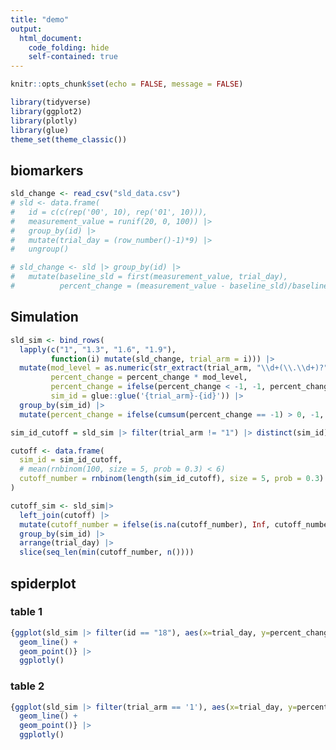 ```yaml
---
title: "demo"
output: 
  html_document:
    code_folding: hide
    self-contained: true
---
```


```r
knitr::opts_chunk$set(echo = FALSE, message = FALSE)
```

```r
library(tidyverse)
library(ggplot2)
library(plotly)
library(glue)
theme_set(theme_classic())
```

## biomarkers

```r
sld_change <- read_csv("sld_data.csv")
# sld <- data.frame(
#   id = c(c(rep('00', 10), rep('01', 10))),
#   measurement_value = runif(20, 0, 100)) |>
#   group_by(id) |>
#   mutate(trial_day = (row_number()-1)*9) |>
#   ungroup()

# sld_change <- sld |> group_by(id) |>
#   mutate(baseline_sld = first(measurement_value, trial_day),
#          percent_change = (measurement_value - baseline_sld)/baseline_sld)
```

## Simulation

```r
sld_sim <- bind_rows(
  lapply(c("1", "1.3", "1.6", "1.9"), 
         function(i) mutate(sld_change, trial_arm = i))) |>
  mutate(mod_level = as.numeric(str_extract(trial_arm, "\\d+(\\.\\d+)?")),
         percent_change = percent_change * mod_level,
         percent_change = ifelse(percent_change < -1, -1, percent_change),
         sim_id = glue::glue('{trial_arm}-{id}')) |>
  group_by(sim_id) |>
  mutate(percent_change = ifelse(cumsum(percent_change == -1) > 0, -1, percent_change))

sim_id_cutoff = sld_sim |> filter(trial_arm != "1") |> distinct(sim_id) |> pull()

cutoff <- data.frame(
  sim_id = sim_id_cutoff,
  # mean(rnbinom(100, size = 5, prob = 0.3) < 6)
  cutoff_number = rnbinom(length(sim_id_cutoff), size = 5, prob = 0.3)
)

cutoff_sim <- sld_sim|>
  left_join(cutoff) |>
  mutate(cutoff_number = ifelse(is.na(cutoff_number), Inf, cutoff_number)) |>
  group_by(sim_id) |>
  arrange(trial_day) |>
  slice(seq_len(min(cutoff_number, n())))
```

## spiderplot

::: panel-tabset

### table 1
```r
{ggplot(sld_sim |> filter(id == "18"), aes(x=trial_day, y=percent_change, group=sim_id , color=trial_arm))+
  geom_line() +
  geom_point()} |>
  ggplotly()
```

### table 2
```r
{ggplot(sld_sim |> filter(trial_arm == '1'), aes(x=trial_day, y=percent_change, group=sim_id , color=BOR))+
  geom_line() +
  geom_point()} |>
  ggplotly()
```
:::